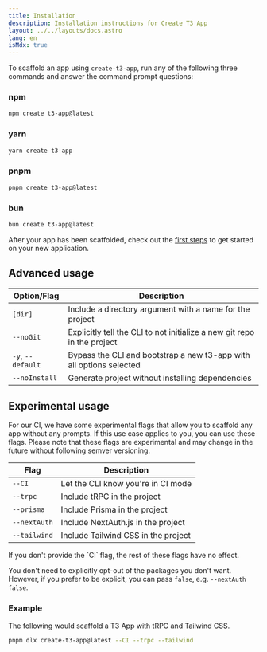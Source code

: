 ```yaml
---
title: Installation
description: Installation instructions for Create T3 App
layout: ../../layouts/docs.astro
lang: en
isMdx: true
---
```



To scaffold an app using `create-t3-app`, run any of the following three commands and answer the command prompt questions:

### npm

```bash
npm create t3-app@latest
```

### yarn

```bash
yarn create t3-app
```

### pnpm

```bash
pnpm create t3-app@latest
```

### bun

```bash
bun create t3-app@latest
```

After your app has been scaffolded, check out the [first steps](/en/usage/first-steps) to get started on your new application.

## Advanced usage

| Option/Flag       | Description                                                             |
| ----------------- | ----------------------------------------------------------------------- |
| `[dir]`           | Include a directory argument with a name for the project                |
| `--noGit`         | Explicitly tell the CLI to not initialize a new git repo in the project |
| `-y`, `--default` | Bypass the CLI and bootstrap a new t3-app with all options selected     |
| `--noInstall`     | Generate project without installing dependencies                        |

## Experimental usage

For our CI, we have some experimental flags that allow you to scaffold any app without any prompts. If this use case applies to you, you can use these flags. Please note that these flags are experimental and may change in the future without following semver versioning.

| Flag         | Description                         |
| ------------ | ----------------------------------- |
| `--CI`       | Let the CLI know you're in CI mode  |
| `--trpc`     | Include tRPC in the project         |
| `--prisma`   | Include Prisma in the project       |
| `--nextAuth` | Include NextAuth.js in the project  |
| `--tailwind` | Include Tailwind CSS in the project |

<Callout type="warning">
  If you don't provide the `CI` flag, the rest of these flags have no effect.
</Callout>

You don't need to explicitly opt-out of the packages you don't want. However, if you prefer to be explicit, you can pass `false`, e.g. `--nextAuth false`.

### Example

The following would scaffold a T3 App with tRPC and Tailwind CSS.

```bash
pnpm dlx create-t3-app@latest --CI --trpc --tailwind
```
